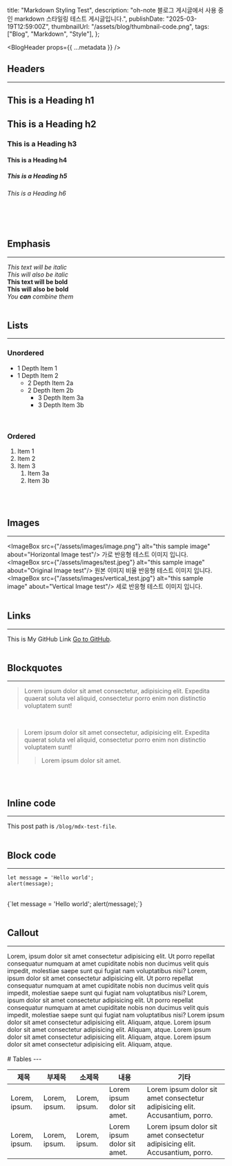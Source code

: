   title: "Markdown Styling Test",
  description:
    "oh-note 블로그 게시글에서 사용 중인 markdown 스타일링 테스트 게시글입니다.",
  publishDate: "2025-03-19T12:59:00Z",
  thumbnailUrl: "/assets/blog/thumbnail-code.png",
  tags: ["Blog", "Markdown", "Style"],
};

<BlogHeader props={{ ...metadata }} />

<article className="blog-content-article">

# Headers
---
# This is a Heading h1
## This is a Heading h2
### This is a Heading h3
#### This is a Heading h4
##### This is a Heading h5
###### This is a Heading h6
<br />
<br />

# Emphasis
---
_This text will be italic_  
_This will also be italic_
<br />
**This text will be bold**  
**This will also be bold**
<br />
_You **can** combine them_
<br />
<br />

# Lists
---
### Unordered
- 1 Depth Item 1
- 1 Depth Item 2
  - 2 Depth Item 2a
  - 2 Depth Item 2b
    - 3 Depth Item 3a
    - 3 Depth Item 3b
<br />

### Ordered
1. Item 1
2. Item 2
3. Item 3
   1. Item 3a
   2. Item 3b
<br />
<br />

# Images
---
<ImageBox src={"/assets/images/image.png"} alt="this sample image" about="Horizontal Image test"/>
가로 반응형 테스트 이미지 입니다.
<br/>
<ImageBox src={"/assets/images/test.jpeg"} alt="this sample image" about="Original Image test"/>
원본 이미지 비율 반응형 테스트 이미지 입니다.
<br/>
<ImageBox src={"/assets/images/vertical_test.jpg"} alt="this sample image" about="Vertical Image test"/>
세로 반응형 테스트 이미지 입니다.
<br />
<br />

# Links
---
This is My GitHub Link [Go to GitHub](https://github.com/Ohjanghoon).
<br />
<br />

# Blockquotes
---
> Lorem ipsum dolor sit amet consectetur, adipisicing elit. Expedita quaerat soluta vel aliquid, consectetur porro enim non distinctio voluptatem sunt!

<br/>

> Lorem ipsum dolor sit amet consectetur, adipisicing elit. Expedita quaerat soluta vel aliquid, consectetur porro enim non distinctio voluptatem sunt!
>
> > Lorem ipsum dolor sit amet.

<br />
<br />

# Inline code
---
This post path is `/blog/mdx-test-file`.
<br />
<br />

# Block code
---
```
let message = 'Hello world';
alert(message);
```
<br />

<CodeBlock lang="js" file="test.js">
{`let message = 'Hello world';
  alert(message);`}
</CodeBlock>
<br />
<br />

# Callout
---
<Callout type="info">
  Lorem, ipsum dolor sit amet consectetur adipisicing elit. Ut porro repellat
  consequatur numquam at amet cupiditate nobis non ducimus velit quis impedit,
  molestiae saepe sunt qui fugiat nam voluptatibus nisi?
</Callout>
<Callout type="warn">
  Lorem, ipsum dolor sit amet consectetur adipisicing elit. Ut porro repellat
  consequatur numquam at amet cupiditate nobis non ducimus velit quis impedit,
  molestiae saepe sunt qui fugiat nam voluptatibus nisi?
</Callout>
<Callout type="success">
  Lorem, ipsum dolor sit amet consectetur adipisicing elit. Ut porro repellat
  consequatur numquam at amet cupiditate nobis non ducimus velit quis impedit,
  molestiae saepe sunt qui fugiat nam voluptatibus nisi?
</Callout>
<Callout type="err">Lorem ipsum dolor sit amet consectetur adipisicing elit. Aliquam, atque.</Callout>
<Callout type="tip">
  Lorem ipsum dolor sit amet consectetur adipisicing elit. Aliquam, atque.
</Callout>
<Callout type="pin">Lorem ipsum dolor sit amet consectetur adipisicing elit. Aliquam, atque.</Callout>
<Callout type="quote">Lorem ipsum dolor sit amet consectetur adipisicing elit. Aliquam, atque.</Callout>

<br/>
<br/>
# Tables
---
<div className="table-container">
<table suppressHydrationWarning>
  <thead>
    <tr>
      <th>제목</th>
      <th>부제목</th>
      <th>소제목</th>
      <th>내용</th>
      <th>기타</th>
    </tr>
  </thead>
  <tbody>
    <tr>
      <td>Lorem, ipsum.</td>
      <td>Lorem, ipsum.</td>
      <td>Lorem, ipsum.</td>
      <td>Lorem ipsum dolor sit amet.</td>
      <td>Lorem ipsum dolor sit amet consectetur adipisicing elit. Accusantium, porro.</td>
    </tr>
    <tr>
      <td>Lorem, ipsum.</td>
      <td>Lorem, ipsum.</td>
      <td>Lorem, ipsum.</td>
      <td>Lorem ipsum dolor sit amet.</td>
      <td>Lorem ipsum dolor sit amet consectetur adipisicing elit. Accusantium, porro.</td>
    </tr>
  </tbody>
</table>
</div>




</article>
